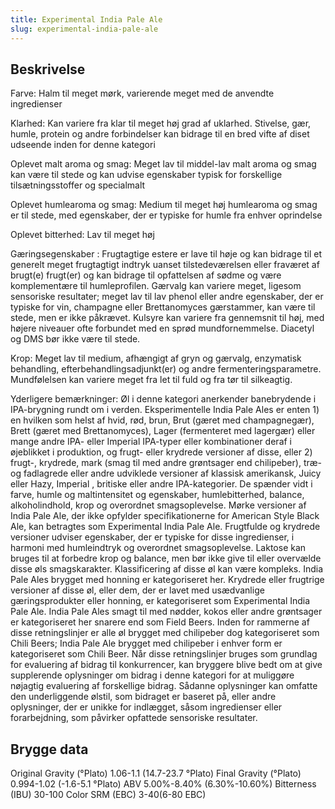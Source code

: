 ```yaml
---
title: Experimental India Pale Ale
slug: experimental-india-pale-ale
---
```


## Beskrivelse
Farve: Halm til meget mørk, varierende meget med de anvendte ingredienser

Klarhed: Kan variere fra klar til meget høj grad af uklarhed. Stivelse, gær, humle, protein og andre forbindelser kan bidrage til en bred vifte af diset udseende inden for denne kategori

Oplevet malt aroma og smag: Meget lav til middel-lav malt aroma og smag kan være til stede og kan udvise egenskaber typisk for forskellige tilsætningsstoffer og specialmalt

Oplevet humlearoma og smag: Medium til meget høj humlearoma og smag er til stede, med egenskaber, der er typiske for humle fra enhver oprindelse

Oplevet bitterhed: Lav til meget høj

Gæringsegenskaber : Frugtagtige estere er lave til høje og kan bidrage til et generelt meget frugtagtigt indtryk uanset tilstedeværelsen eller fraværet af brugt(e) frugt(er) og kan bidrage til opfattelsen af ​​sødme og være komplementære til humleprofilen. Gærvalg kan variere meget, ligesom sensoriske resultater; meget lav til lav phenol eller andre egenskaber, der er typiske for vin, champagne eller Brettanomyces gærstammer, kan være til stede, men er ikke påkrævet. Kulsyre kan variere fra gennemsnit til høj, med højere niveauer ofte forbundet med en sprød mundfornemmelse. Diacetyl og DMS bør ikke være til stede.

Krop: Meget lav til medium, afhængigt af gryn og gærvalg, enzymatisk behandling, efterbehandlingsadjunkt(er) og andre fermenteringsparametre. Mundfølelsen kan variere meget fra let til fuld og fra tør til silkeagtig.

Yderligere bemærkninger: Øl i denne kategori anerkender banebrydende i IPA-brygning rundt om i verden. Eksperimentelle India Pale Ales er enten 1) en hvilken som helst af hvid, rød, brun, Brut (gæret med champagnegær), Brett (gæret med Brettanomyces), Lager (fermenteret med lagergær) eller mange andre IPA- eller Imperial IPA-typer eller kombinationer deraf i øjeblikket i produktion, og frugt- eller krydrede versioner af disse, eller 2) frugt-, krydrede, mark (smag til med andre grøntsager end chilipeber), træ- og fadlagrede eller andre udviklede versioner af klassisk amerikansk, Juicy eller Hazy, Imperial , britiske eller andre IPA-kategorier. De spænder vidt i farve, humle og maltintensitet og egenskaber, humlebitterhed, balance, alkoholindhold, krop og overordnet smagsoplevelse. Mørke versioner af India Pale Ale, der ikke opfylder specifikationerne for American Style Black Ale, kan betragtes som Experimental India Pale Ale. Frugtfulde og krydrede versioner udviser egenskaber, der er typiske for disse ingredienser, i harmoni med humleindtryk og overordnet smagsoplevelse. Laktose kan bruges til at forbedre krop og balance, men bør ikke give til eller overvælde disse øls smagskarakter. Klassificering af disse øl kan være kompleks. India Pale Ales brygget med honning er kategoriseret her. Krydrede eller frugtrige versioner af disse øl, eller dem, der er lavet med usædvanlige gæringsprodukter eller honning, er kategoriseret som Experimental India Pale Ale. India Pale Ales smagt til med nødder, kokos eller andre grøntsager er kategoriseret her snarere end som Field Beers. Inden for rammerne af disse retningslinjer er alle øl brygget med chilipeber dog kategoriseret som Chili Beers; India Pale Ale brygget med chilipeber i enhver form er kategoriseret som Chili Beer.						Når disse retningslinjer bruges som grundlag for evaluering af bidrag til konkurrencer, kan bryggere blive bedt om at give supplerende oplysninger om bidrag i denne kategori for at muliggøre nøjagtig evaluering af forskellige bidrag. Sådanne oplysninger kan omfatte den underliggende ølstil, som bidraget er baseret på, eller andre oplysninger, der er unikke for indlægget, såsom ingredienser eller forarbejdning, som påvirker opfattede sensoriske resultater.



## Brygge data
Original Gravity (°Plato) 1.06-1.1 (14.7-23.7 °Plato)
Final Gravity  (°Plato) 0.994-1.02 (-1.6-5.1 °Plato)
ABV 5.00%-8.40% (6.30%-10.60%)
Bitterness (IBU) 30-100
Color SRM (EBC) 3-40(6-80 EBC)					

